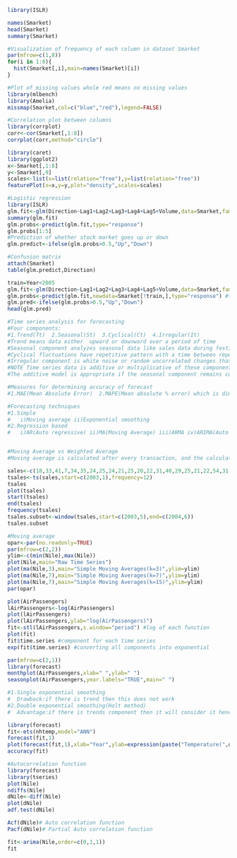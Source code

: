```{r}
library(ISLR)
```


```{r}
names(Smarket)
head(Smarket)
summary(Smarket)
```

```{r}
#Visualization of frequency of each column in dataset Smarket
par(mfrow=c(1,8))
for(i in 1:8){
  hist(Smarket[,i],main=names(Smarket)[i])
}

```

```{r}
#Plot of missing values whole red means no missing values
library(mlbench)
library(Amelia)
missmap(Smarket,col=c("blue","red"),legend=FALSE)
```

```{r}
#Correlation plot between columns
library(corrplot)
corr<-cor(Smarket[,1:8])
corrplot(corr,method="circle")
```

```{r}
library(caret)
library(ggplot2)
x<-Smarket[,1:8]
y<-Smarket[,9]
scales<-list(x=list(relation="free"),y=list(relation="free"))
featurePlot(x=x,y=y,plot="density",scales=scales)
```

```{r}
#Logistic regression
library(ISLR)
glm.fit<-glm(Direction~Lag1+Lag2+Lag3+Lag4+Lag5+Volume,data=Smarket,family=binomial)
summary(glm.fit)
glm.probs<-predict(glm.fit,type="response")
glm.probs[1:5]
#Prediction of whether stock market goes up or down
glm.predict<-ifelse(glm.probs>0.5,"Up","Down")

#Confusion matrix
attach(Smarket)
table(glm.predict,Direction)


```

```{r}
train=Year<2005
glm.fit<-glm(Direction~Lag1+Lag2+Lag3+Lag4+Lag5+Volume,data=Smarket,family=binomial,subset=train) #training data
glm.probs<-predict(glm.fit,newdata=Smarket[!train,],type="response") #testing data
glm.pred<-ifelse(glm.probs>0.5,"Up","Down")
head(glm.pred)
```

```{r}
#Time series analysis for forecasting
#Four components:
#1.Trend(Tt)  2.Seasonal(St)  3.Cyclical(Ct)  4.Irregular(It)
#Trend means data either  upward or downward over a period of time
#Seasonal component analyzes seasonal data like sales data during festivals
#Cyclical fluctuations have repetitive pattern with a time between repetition of more than a year whereas in case of seasonality the fluctuations are observed within a calendar year and are driven by factors such as festivals and customs that exist in society
#Irregular component is white noise or random uncorrelated changes that follow a normal distribution with mean value of 0 and constant variance
#NOTE Time series data is additive or multiplicative of these components ie. Y=Tt+St+Ct+It or Y=Tt*St*Ct*It
#The additive model is appropriate if the seasonal component remains constant about the level or mean and do not vary with the level of the time series. While the multiplicative model is appropriate if the seasonal variation is correlated with level.

#Measures for determining accuracy of forecast
#1.MAE(Mean Absolute Error)  2.MAPE(Mean absolute % error) which is dimensionless  3.MSE(Mean square error) depends on range of time series data  4.RMSE(Root Mean Squared Error)

#Forecasting techniques
#1.Simple
#   i)Moving average ii)Exponential smoothing
#2.Regression based
#   i)AR(Auto regressive) ii)MA(Moving Average) iii)ARMA iv)ARIMA(Auto Regressive Integrated Moving Average) v)ARIMAX


#Moving Average vs Weighted Average
#Moving average is calculated after every transaction, and the calculation only takes current inventory status into consideration. Weighted average is calculated for all transactions in a given time period.
```


```{r}
sales<-c(18,33,41,7,34,35,24,25,24,21,25,20,22,31,40,29,25,21,22,54,31,25,26,35)
tsales<-ts(sales,start=c(2003,1),frequency=12)
tsales
plot(tsales)
start(tsales)
end(tsales)
frequency(tsales)
tsales.subset<-window(tsales,start=c(2003,5),end=c(2004,6))
tsales.subset
```

```{r}
#Moving average
opar<-par(no.readonly=TRUE)
par(mfrow=c(2,2))
ylim<-c(min(Nile),max(Nile))
plot(Nile,main="Raw Time Series")
plot(ma(Nile,3),main="Simple Moving Averages(k=3)",ylim=ylim)
plot(ma(Nile,7),main="Simple Moving Averages(k=7)",ylim=ylim)
plot(ma(Nile,7),main="Simple Moving Averages(k=15)",ylim=ylim)
par(opar)
```

```{r}
plot(AirPassengers)
lAirPassengers<-log(AirPassengers)
plot(lAirPassengers)
plot(lAirPassengers,ylab="log(AirPassengers)")
fit<-stl(lAirPassengers,s.window="period") #log of each function
plot(fit)
fit$time.series #component for each time series
exp(fit$time.series) #converting all components into exponential

par(mfrow=c(2,1))
library(forecast)
monthplot(AirPassengers,xlab=" ",ylab=" ")
seasonplot(AirPassengers,year.labels="TRUE",main=" ")
```

```{r}
#1.Single exponential smoothing
#  Drawback:if there is trend then this does not work
#2.Double exponential smoothing(Holt method)
#  Advantage:if there is trends component then it will consider it hence good
```

```{r}
library(forecast)
fit<-ets(nhtemp,model="ANN")
forecast(fit,1)
plot(forecast(fit,1),xlab="Year",ylab=expression(paste("Temperature(",degree*F,")",)),main="New Haven Annual Mean Temperature")
accuracy(fit)
```

```{r}
#Autocorrelation function
library(forecast)
library(tseries)
plot(Nile)
ndiffs(Nile)
dNile<-diff(Nile)
plot(dNile)
adf.test(dNile)
```

```{r}
Acf(dNile)# Auto correlation function
Pacf(dNile)# Partial Auto correlation function

```

```{r}
fit<-arima(Nile,order=c(0,1,1))
fit
```

























